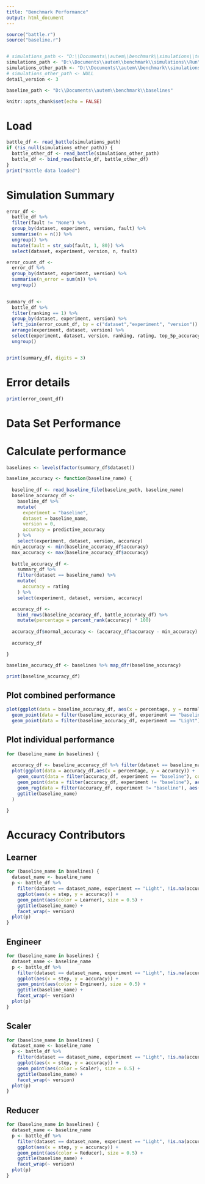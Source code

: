---
title: "Benchmark Performance"
output: html_document
---

```{r setup, include=FALSE}

source("battle.r")
source("baseline.r")


# simulations_path <- "D:\\Documents\\autem\\benchmark\\simulations\\test\\Run_Next"
simulations_path <- "D:\\Documents\\autem\\benchmark\\simulations\\Run"
simulations_other_path <- "D:\\Documents\\autem\\benchmark\\simulations\\Run_2"
# simulations_other_path <- NULL
detail_version <- 3

baseline_path <- "D:\\Documents\\autem\\benchmark\\baselines"

knitr::opts_chunk$set(echo = FALSE)
```

# Load

```{r Load}

battle_df <- read_battle(simulations_path)
if (!is_null(simulations_other_path)) {
  battle_other_df <- read_battle(simulations_other_path)
  battle_df <- bind_rows(battle_df, battle_other_df)
}
print("Battle data loaded")

```

# Simulation Summary

```{r}

error_df <- 
  battle_df %>%
  filter(fault != "None") %>%
  group_by(dataset, experiment, version, fault) %>%
  summarise(n = n()) %>%
  ungroup() %>%
  mutate(fault = str_sub(fault, 1, 80)) %>%
  select(dataset, experiment, version, n, fault)

error_count_df <-
  error_df %>%
  group_by(dataset, experiment, version) %>%
  summarise(n_error = sum(n)) %>%
  ungroup()
  

summary_df <-
  battle_df %>%
  filter(ranking == 1) %>%
  group_by(dataset, experiment, version) %>%
  left_join(error_count_df, by = c("dataset","experiment", "version")) %>%
  arrange(experiment, dataset, version) %>%
  select(experiment, dataset, version, ranking, rating, top_5p_accuracy, validation_accuracy, n_error) %>%
  ungroup()


print(summary_df, digits = 3)

```

# Error details

```{r}

print(error_count_df)


```

# Data Set Performance

# Calculate performance

```{r}

baselines <- levels(factor(summary_df$dataset))

baseline_accuracy <- function(baseline_name) {
  
  baseline_df <- read_baseline_file(baseline_path, baseline_name)
  baseline_accuracy_df <- 
    baseline_df %>%
    mutate(
      experiment = "baseline",
      dataset = baseline_name,
      version = 0,
      accuracy = predictive_accuracy
    ) %>%
    select(experiment, dataset, version, accuracy)
  min_accuracy <- min(baseline_accuracy_df$accuracy)
  max_accuracy <- max(baseline_accuracy_df$accuracy)
  
  battle_accuracy_df <-
    summary_df %>%
    filter(dataset == baseline_name) %>%
    mutate(
      accuracy = rating
    ) %>%
    select(experiment, dataset, version, accuracy)

  accuracy_df <- 
    bind_rows(baseline_accuracy_df, battle_accuracy_df) %>%
    mutate(percentage = percent_rank(accuracy) * 100)
  
  accuracy_df$normal_accuracy <- (accuracy_df$accuracy - min_accuracy) / (max_accuracy - min_accuracy)
  
  accuracy_df

}

baseline_accuracy_df <- baselines %>% map_dfr(baseline_accuracy)

print(baseline_accuracy_df)

```

## Plot combined performance

```{r}

plot(ggplot(data = baseline_accuracy_df, aes(x = percentage, y = normal_accuracy)) +
  geom_point(data = filter(baseline_accuracy_df, experiment == "baseline"), color = "Grey", size = .1) +
  geom_point(data = filter(baseline_accuracy_df, experiment == "Light"), aes(color = version), size = 2))


```

## Plot individual performance

```{r}
for (baseline_name in baselines) {
  
  accuracy_df <- baseline_accuracy_df %>% filter(dataset == baseline_name)
  plot(ggplot(data = accuracy_df,aes(x = percentage, y = accuracy)) +
    geom_count(data = filter(accuracy_df, experiment == "baseline"), color = "DarkGrey") +
    geom_point(data = filter(accuracy_df, experiment != "baseline"), aes(shape = experiment, color = version), size = 3) +
    geom_rug(data = filter(accuracy_df, experiment != "baseline"), aes(color = version), sides="trbl") +
    ggtitle(baseline_name)
  )

}


```



# Accuracy Contributors

## Learner

```{r}

for (baseline_name in baselines) {
  dataset_name <- baseline_name
  p <- battle_df %>%
    filter(dataset == dataset_name, experiment == "Light", !is.na(accuracy)) %>%
    ggplot(aes(x = step, y = accuracy)) +
    geom_point(aes(color = Learner), size = 0.5) +
    ggtitle(baseline_name) +
    facet_wrap(~ version)
  plot(p)
}


```

## Engineer

```{r}

for (baseline_name in baselines) {
  dataset_name <- baseline_name
  p <- battle_df %>%
    filter(dataset == dataset_name, experiment == "Light", !is.na(accuracy)) %>%
    ggplot(aes(x = step, y = accuracy)) +
    geom_point(aes(color = Engineer), size = 0.5) +
    ggtitle(baseline_name) +
    facet_wrap(~ version)
  plot(p)
}
```


## Scaler

```{r}

for (baseline_name in baselines) {
  dataset_name <- baseline_name
  p <- battle_df %>%
    filter(dataset == dataset_name, experiment == "Light", !is.na(accuracy)) %>%
    ggplot(aes(x = step, y = accuracy)) +
    geom_point(aes(color = Scaler), size = 0.5) +
    ggtitle(baseline_name) +
    facet_wrap(~ version)
  plot(p)
}
```

## Reducer

```{r}

for (baseline_name in baselines) {
  dataset_name <- baseline_name
  p <- battle_df %>%
    filter(dataset == dataset_name, experiment == "Light", !is.na(accuracy)) %>%
    ggplot(aes(x = step, y = accuracy)) +
    geom_point(aes(color = Reducer), size = 0.5) +
    ggtitle(baseline_name) +
    facet_wrap(~ version)
  plot(p)
}
```





